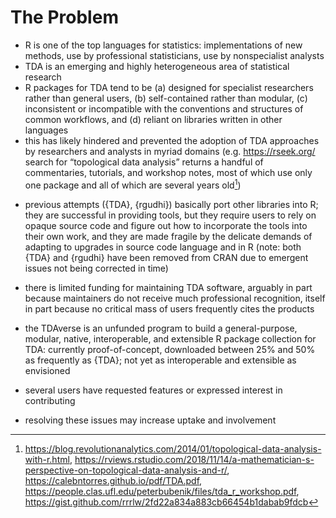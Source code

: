 # The Problem
<!-- 
Outlining the issue / weak point / problem to be solved by this proposal. This should be a compelling section that sets the reader up for the next section - the proposed solution!

It is important to cover:

 - [ ] What the problem is
 - [ ] Whom it affects
 - [ ] Have there been previous attempts to resolve the problem
 - [ ] Why it should be tackled
-->

* R is one of the top languages for statistics: implementations of new methods, use by professional statisticians, use by nonspecialist analysts
* TDA is an emerging and highly heterogeneous area of statistical research
* R packages for TDA tend to be (a) designed for specialist researchers rather than general users, (b) self-contained rather than modular, (c) inconsistent or incompatible with the conventions and structures of common workflows, and (d) reliant on libraries written in other languages
* this has likely hindered and prevented the adoption of TDA approaches by researchers and analysts in myriad domains (e.g. <https://rseek.org/> search for "topological data analysis" returns a handful of commentaries, tutorials, and workshop notes, most of which use only one package and all of which are several years old[^search])

[^search]: <https://blog.revolutionanalytics.com/2014/01/topological-data-analysis-with-r.html>, <https://rviews.rstudio.com/2018/11/14/a-mathematician-s-perspective-on-topological-data-analysis-and-r/>, <https://calebntorres.github.io/pdf/TDA.pdf>, <https://people.clas.ufl.edu/peterbubenik/files/tda_r_workshop.pdf>, <https://gist.github.com/rrrlw/2fd22a834a883cb66454b1dabab9fdcb>

* previous attempts ({TDA}, {rgudhi}) basically port other libraries into R; they are successful in providing tools, but they require users to rely on opaque source code and figure out how to incorporate the tools into their own work, and they are made fragile by the delicate demands of adapting to upgrades in source code language and in R (note: both {TDA} and {rgudhi} have been removed from CRAN due to emergent issues not being corrected in time)
* there is limited funding for maintaining TDA software, arguably in part because maintainers do not receive much professional recognition, itself in part because no critical mass of users frequently cites the products

* the TDAverse is an unfunded program to build a general-purpose, modular, native, interoperable, and extensible R package collection for TDA: currently proof-of-concept, downloaded between 25% and 50% as frequently as {TDA}; not yet as interoperable and extensible as envisioned
* several users have requested features or expressed interest in contributing
* resolving these issues may increase uptake and involvement
